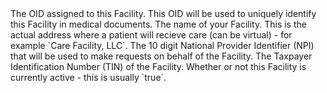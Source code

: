 <ResponseField name="id" type="string" required>
  The OID assigned to this Facility. This OID will be used to uniquely identify this Facility in
  medical documents.
</ResponseField>

<ResponseField name="name" type="string" required>
  The name of your Facility. This is the actual address where a patient will recieve care (can be
  virtual) - for example `Care Facility, LLC`.
</ResponseField>

<ResponseField name="npi" type="string" required>
  The 10 digit National Provider Identifier (NPI) that will be used to make requests on behalf of
  the Facility.
</ResponseField>

<ResponseField name="address" type="Address" required>
  <Snippet file="address-response.mdx" />
</ResponseField>

<ResponseField name="tin" type="string">
  The Taxpayer Identification Number (TIN) of the Facility.
</ResponseField>

<ResponseField name="active" type="bool">
  Whether or not this Facility is currently active - this is usually `true`.
</ResponseField>